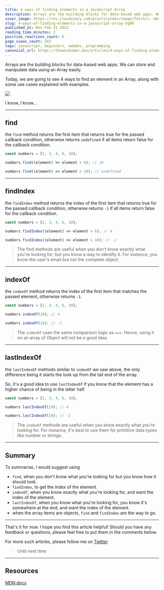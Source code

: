 ```yaml
---
title: 4 ways of finding elements in a JavaScript Array
description: Arrays are the building blocks for data-based web apps. We can store and manipulate data using an...
cover_image: https://res.cloudinary.com/practicaldev/image/fetch/s--UHixbOnN--/c_imagga_scale,f_auto,fl_progressive,h_420,q_auto,w_1000/https://dev-to-uploads.s3.amazonaws.com/uploads/articles/ybulkcqjk9ko64tycrnl.png
slug: 4-ways-of-finding-elements-in-a-javascript-array-5g09
published_at: Mon Feb 21 2022
reading_time_minutes: 2
positive_reactions_count: 6
page_views_count: 243
tags: javascript, beginners, webdev, programming
canonical_url: https://theanshuman.dev/articles/4-ways-of-finding-elements-in-a-javascript-array-5g09
---
```


Arrays are the building blocks for data-based web apps. We can store and manipulate data using an Array easily.

Today, we are going to see 4 ways to find an element in an Array, along with some use cases explained with examples.

<img
  className="w-96 h-96"
  src="https://media.giphy.com/media/CjmvTCZf2U3p09Cn0h/giphy-downsized.gif"
/>

I know, I know...

---

## find

the `find` method returns the first item that returns true for the passed callback condition, otherwise returns `undefined` if all items return false for the callback condition.

```ts
const numbers = [1, 3, 4, 6, 10];

numbers.find((element) => element > 6); // 10

numbers.find((element) => element > 10); // undefined
```

---

## findIndex

the `findIndex` method returns the index of the first item that returns true for the passed callback condition, otherwise returns `-1` if all items return false for the callback condition.

```ts
const numbers = [1, 3, 4, 6, 10];

numbers.findIndex((element) => element > 6); // 4

numbers.findIndex((element) => element > 10); // -1
```

> The find methods are useful when you don't know exactly what you're looking for, but you know a way to identify it. For instance, you know the user's email but not the complete object.

---

## indexOf

the `indexOf` method returns the index of the first item that matches the passed element, otherwise returns `-1`.

```ts
const numbers = [1, 3, 4, 6, 10];

numbers.indexOf(10); // 4

numbers.indexOf(16); // -1
```

> The `indexOf` uses the same comparison logic as `===`. Hence, using it on an array of Object will not be a good idea.

---

## lastIndexOf

the `lastIndexOf` methods similar to `indexOf` we saw above, the only difference being it starts the look up from the tail end of the array.

So, it's a good idea to use `lastIndexOf` if you know that the element has a higher chance of being in the latter half.

```ts
const numbers = [1, 3, 4, 6, 10];

numbers.lastIndexOf(10); // 4

numbers.lastIndexOf(16); // -1
```

> The `indexOf` methods are useful when you know exactly what you're looking for. For instance, it's best to use them for primitive data types like number or strings.

---

## Summary

To summarise, I would suggest using

- `find`, when you don't know what you're looking for but you know how it should look.
- `findIndex`, to get the index of the element.
- `indexOf`, when you know exactly what you're looking for, and want the index of the element.
- `lastIndexOf`, when you know what you're looking for, you know it's somewhere at the end, and want the index of the element.
- when the array items are objects, `find` and `findIndex` are the way to go.

---

That's it for now. I hope you find this article helpful! Should you have any feedback or questions, please feel free to put them in the comments below.

For more such articles, please follow me on [Twitter](https://twitter.com/sun_anshuman)

> Until next time

---

## Resources

[MDN docs](https://developer.mozilla.org/en-US/docs/Web/JavaScript/Reference/Global_Objects/Array)
